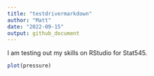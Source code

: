 ```yaml
---
title: "testdrivermarkdown"
author: "Matt"
date: "2022-09-15"
output: github_document 
---
```


I am testing out my skills on RStudio for Stat545.

```r
plot(pressure)
``` 

